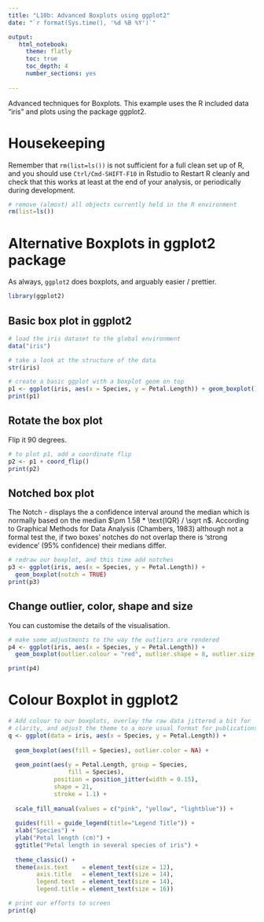 ```yaml
---
title: "L10b: Advanced Boxplots using ggplot2"
date: "`r format(Sys.time(), '%d %B %Y')`"

output:
   html_notebook:
     theme: flatly
     toc: true
     toc_depth: 4
     number_sections: yes
     
---
```


Advanced techniques for Boxplots. This example uses the R included data "iris" and plots using the package ggplot2.


# Housekeeping

Remember that `rm(list=ls())` is not sufficient for a full clean set up of R, and you should use `Ctrl/Cmd-SHIFT-F10` in Rstudio to Restart R cleanly and check that this works at least at the end of your analysis, or periodically during development.

```r
# remove (almost) all objects currently held in the R environment
rm(list=ls()) 
```


# Alternative Boxplots in ggplot2 package

As always, `ggplot2` does boxplots, and arguably easier / prettier.

```r
library(ggplot2)
```



## Basic box plot in ggplot2

```r

# load the iris dataset to the global environment
data("iris")

# take a look at the structure of the data
str(iris)

# create a basic ggplot with a boxplot geom on top
p1 <- ggplot(iris, aes(x = Species, y = Petal.Length)) + geom_boxplot()
print(p1)
```

## Rotate the box plot

Flip it 90 degrees.

```r
# to plot p1, add a coordinate flip
p2 <- p1 + coord_flip()
print(p2)
```

## Notched box plot

The Notch - displays the a confidence interval around the median which is normally based on the median $\pm 1.58 * \text{IQR} / \sqrt n$.  According to Graphical Methods for Data Analysis (Chambers, 1983) although not a formal test the, if two boxes' notches do not overlap there is ‘strong evidence’ (95% confidence) their medians differ. 

```r
# redraw our boxplot, and this time add notches
p3 <- ggplot(iris, aes(x = Species, y = Petal.Length)) + 
  geom_boxplot(notch = TRUE)
print(p3)
```


  
## Change outlier, color, shape and size

You can customise the details of the visualisation.

```r
# make some adjustments to the way the outliers are rendered
p4 <- ggplot(iris, aes(x = Species, y = Petal.Length)) + 
  geom_boxplot(outlier.colour = "red", outlier.shape = 8, outlier.size = 4)

print(p4)
```



# Colour Boxplot in ggplot2

```r
# Add colour to our boxplots, overlay the raw data jittered a bit for 
# clarity, and adjust the theme to a more usual format for publications.
q <- ggplot(data = iris, aes(x = Species, y = Petal.Length)) + 
  
  geom_boxplot(aes(fill = Species), outlier.color = NA) + 
  
  geom_point(aes(y = Petal.Length, group = Species,
                 fill = Species), 
             position = position_jitter(width = 0.15), 
             shape = 21, 
             stroke = 1.1) + 
  
  scale_fill_manual(values = c("pink", "yellow", "lightblue")) +
  
  guides(fill = guide_legend(title="Legend Title")) + 
  xlab("Species") + 
  ylab("Petal length (cm)") + 
  ggtitle("Petal length in several species of iris") + 
  
  theme_classic() + 
  theme(axis.text    = element_text(size = 12),
        axis.title   = element_text(size = 14),
        legend.text  = element_text(size = 14),
        legend.title = element_text(size = 16))

# print our efforts to screen
print(q)
```

